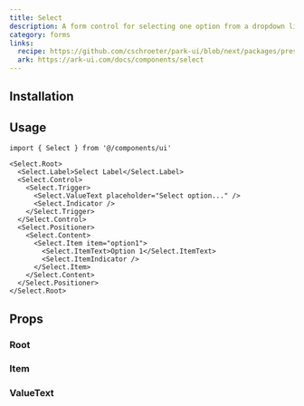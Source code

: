 ```yaml
---
title: Select
description: A form control for selecting one option from a dropdown list.
category: forms
links:
  recipe: https://github.com/cschroeter/park-ui/blob/next/packages/preset/src/recipes/select.ts
  ark: https://ark-ui.com/docs/components/select
---
```


<ComponentExample name="basic" />

## Installation

<InstallationGuide />

## Usage

```tsx
import { Select } from '@/components/ui'
```

```tsx
<Select.Root>
  <Select.Label>Select Label</Select.Label>
  <Select.Control>
    <Select.Trigger>
      <Select.ValueText placeholder="Select option..." />
      <Select.Indicator />
    </Select.Trigger>
  </Select.Control>
  <Select.Positioner>
    <Select.Content>
      <Select.Item item="option1">
        <Select.ItemText>Option 1</Select.ItemText>
        <Select.ItemIndicator />
      </Select.Item>
    </Select.Content>
  </Select.Positioner>
</Select.Root>
```

## Props

### Root

<PropsTable part="Root" />

### Item

<PropsTable part="Item" />

### ValueText

<PropsTable part="ValueText" />